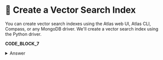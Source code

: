 # 👐 Create a Vector Search Index

You can create vector search indexes using the Atlas web UI, Atlas CLI, Compass, or any MongoDB driver. We'll create a vector search index using the Python driver.

**CODE_BLOCK_7**

<details>
<summary>Answer</summary>
<div>

```Python
collection.create_search_index(model=model)
```

</div>
</details>
